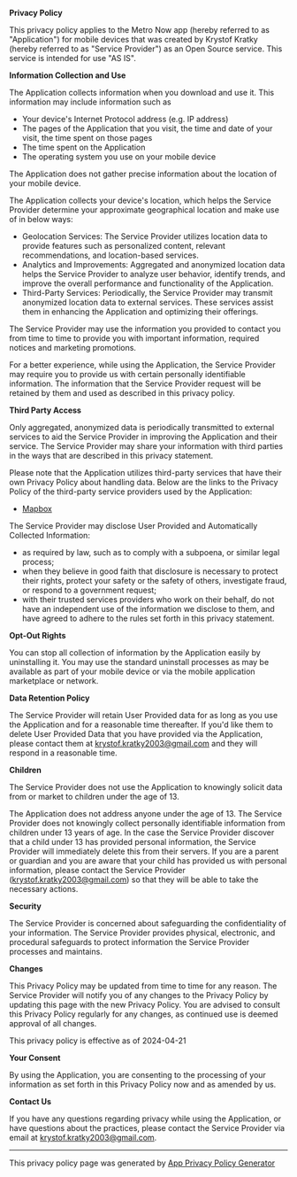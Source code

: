 **Privacy Policy**

This privacy policy applies to the Metro Now app (hereby referred to as "Application") for mobile devices that was created by Krystof Kratky (hereby referred to as "Service Provider") as an Open Source service. This service is intended for use "AS IS".

**Information Collection and Use**

The Application collects information when you download and use it. This information may include information such as

-   Your device's Internet Protocol address (e.g. IP address)
-   The pages of the Application that you visit, the time and date of your visit, the time spent on those pages
-   The time spent on the Application
-   The operating system you use on your mobile device

The Application does not gather precise information about the location of your mobile device.

The Application collects your device's location, which helps the Service Provider determine your approximate geographical location and make use of in below ways:

-   Geolocation Services: The Service Provider utilizes location data to provide features such as personalized content, relevant recommendations, and location-based services.
-   Analytics and Improvements: Aggregated and anonymized location data helps the Service Provider to analyze user behavior, identify trends, and improve the overall performance and functionality of the Application.
-   Third-Party Services: Periodically, the Service Provider may transmit anonymized location data to external services. These services assist them in enhancing the Application and optimizing their offerings.

The Service Provider may use the information you provided to contact you from time to time to provide you with important information, required notices and marketing promotions.

For a better experience, while using the Application, the Service Provider may require you to provide us with certain personally identifiable information. The information that the Service Provider request will be retained by them and used as described in this privacy policy.

**Third Party Access**

Only aggregated, anonymized data is periodically transmitted to external services to aid the Service Provider in improving the Application and their service. The Service Provider may share your information with third parties in the ways that are described in this privacy statement.

Please note that the Application utilizes third-party services that have their own Privacy Policy about handling data. Below are the links to the Privacy Policy of the third-party service providers used by the Application:

-   [Mapbox](https://www.mapbox.com/legal/privacy)

The Service Provider may disclose User Provided and Automatically Collected Information:

-   as required by law, such as to comply with a subpoena, or similar legal process;
-   when they believe in good faith that disclosure is necessary to protect their rights, protect your safety or the safety of others, investigate fraud, or respond to a government request;
-   with their trusted services providers who work on their behalf, do not have an independent use of the information we disclose to them, and have agreed to adhere to the rules set forth in this privacy statement.

**Opt-Out Rights**

You can stop all collection of information by the Application easily by uninstalling it. You may use the standard uninstall processes as may be available as part of your mobile device or via the mobile application marketplace or network.

**Data Retention Policy**

The Service Provider will retain User Provided data for as long as you use the Application and for a reasonable time thereafter. If you'd like them to delete User Provided Data that you have provided via the Application, please contact them at krystof.kratky2003@gmail.com and they will respond in a reasonable time.

**Children**

The Service Provider does not use the Application to knowingly solicit data from or market to children under the age of 13.

The Application does not address anyone under the age of 13\. The Service Provider does not knowingly collect personally identifiable information from children under 13 years of age. In the case the Service Provider discover that a child under 13 has provided personal information, the Service Provider will immediately delete this from their servers. If you are a parent or guardian and you are aware that your child has provided us with personal information, please contact the Service Provider (krystof.kratky2003@gmail.com) so that they will be able to take the necessary actions.

**Security**

The Service Provider is concerned about safeguarding the confidentiality of your information. The Service Provider provides physical, electronic, and procedural safeguards to protect information the Service Provider processes and maintains.

**Changes**

This Privacy Policy may be updated from time to time for any reason. The Service Provider will notify you of any changes to the Privacy Policy by updating this page with the new Privacy Policy. You are advised to consult this Privacy Policy regularly for any changes, as continued use is deemed approval of all changes.

This privacy policy is effective as of 2024-04-21

**Your Consent**

By using the Application, you are consenting to the processing of your information as set forth in this Privacy Policy now and as amended by us.

**Contact Us**

If you have any questions regarding privacy while using the Application, or have questions about the practices, please contact the Service Provider via email at krystof.kratky2003@gmail.com.

---

This privacy policy page was generated by [App Privacy Policy Generator](https://app-privacy-policy-generator.nisrulz.com/)
